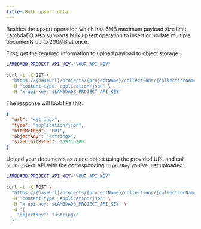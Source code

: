 ```yaml
---
title: Bulk upsert data
---
```


Besides the upsert operation which has 6MB maximum payload size limit,
LambdaDB also supports bulk upsert operation to insert or update multiple documents up to 200MB at once.

First, get the required information to upload payload to object storage:

```bash
LAMBDADB_PROJECT_API_KEY="YOUR_API_KEY"

curl -i -X GET \
  "https://{baseUrl}/projects/{projectName}/collections/{collectionName}/docs/bulk-upsert" \
  -H 'content-type: application/json' \
  -H 'x-api-key: $LAMBDADB_PROJECT_API_KEY'
```

The response will look like this:

```json
{
  "url": "<string>",
  "type": "application/json",
  "httpMethod": "PUT",
  "objectKey": "<string>",
  "sizeLimitBytes": 209715200
}
```

Upload your documents as a one object using the provided URL
and call `bulk-upsert` API with the corresponding `objectKey` you've just uploaded:

```bash
LAMBDADB_PROJECT_API_KEY="YOUR_API_KEY"

curl -i -X POST \
  "https://{baseUrl}/projects/{projectName}/collections/{collectionName}/docs/bulk-upsert" \
  -H 'content-type: application/json' \
  -H 'x-api-key: $LAMBDADB_PROJECT_API_KEY' \
  -d '{
    "objectKey": "<string>"
  }'
```



